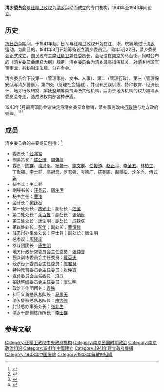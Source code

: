 {{Infobox government agency
  | agency_name     = 清乡委员会
  | nativename      = {{lang|ja|清鄉委員會}}{{ja}}
  | nativename_r    =  
  | jurisdiction    = {{flagicon|ROC}}[[汪精卫政权|中华民国（汪精卫政权）]]
  | seal            = 
  | seal_width      = 
  | seal_caption    = 
  | logo            = 
  | logo_width      = 
  | logo_caption    = 
  | formed          = [[1941年|1941年]]
  | preceding1      = 
  | dissolved       = <!--免填-->
  | superseding     = <!--免填-->
  | employees       = 
  | budget          = 
  | chief1_title    = 委员长
  | chief1          = [[汪精卫|汪精卫]]（1941-1943）
  | chief2_title    = 副委员长
  | chief2          =  [[陈公博|陈公博]]、[[周佛海|周佛海]]（1941-1943）
  | parent_agency   = [[国民政府委员会_(汪精卫政权)|南京国民政府]]
  | child1_agency   = <!--免填-->
  | keydocument1    = 
  | keydocument2    = 
  | picture         = 
  | picture_width   =
  | picture_caption = 
  | headquarters    = {{ROC}}[[南京市|南京市]]
  | coordinates     = 
  | website         = 
  | footnotes       = 
}}
'''清乡委员会'''是[[汪精卫政权|汪精卫政权]]为[[清乡|清乡]]运动而成立的专门机构，1941年至1943年间设立。

== 历史 ==
[[抗日战争|抗日战争]]期间，于1941年起，日军与汪精卫政权开始在江、浙、皖等地进行[[清乡|清乡]]运动。为此目的，1941年3月开始筹备设立清乡委员会。同年5月22日，清乡委员会正式成立，国民政府主席[[汪精卫|汪精卫]]兼任委员长，会址设在[[南京|南京]]的马台街。同时公布的《清乡委员会组织大纲》规定，清乡委员会为清乡最高指挥机关，对清乡地区军事事宜，有权制定法规、分布命令。

清乡委员会下设第一（管理事务、文书、人事）、第二（管理行政）、第三（管理保安队与清乡警察）、第四处（管理社会福利），并设有民众训练、特种教育、经济设计、地方行政研究、招抚整编等委员会及其他机构，后由于地方机构的权力被清乡委员会夺走，造成政权内部各种矛盾。

1943年5月最高国防会议决定将清乡委员会撤销，清乡事务改由[[行政院_(汪精卫政权)|行政院]]与地方政府管理。<ref name=ldz>{{cite book|title=《中国近代政治制度史》|author=林代昭|publisher=重庆出版社|year=1988}}</ref><ref>{{cite book|title=《梦幻石头城：汪伪国民政府实录》|author=安慧|publisher=团结出版社|year=2005}}</ref><ref>{{cite book|title=《中国抗日战争大辞典》|author=章绍嗣|publisher=武汉出版社|year=1995}}</ref>

== 成员 ==
清乡委员会的主要成员包括：<ref name=lgm>{{cite book|title=《中华民国国民政府军政职官人物志》|author=刘国铭|publisher=春秋出版社|year=1989}}</ref>
* 委员长：[[汪兆铭|汪兆铭]]
* 副委员长：[[陈公博|陈公博]]、[[周佛海|周佛海]]
* 委员：[[陈群|陈群]]、[[梅思平|梅思平]]、[[杨揆一|杨揆一]]、[[鲍文樾|鲍文樾]]、[[任援道|任援道]]、[[赵正平|赵正平]]、[[李圣五|李圣五]]、[[林柏生|林柏生]]、[[丁默邨|丁默邨]]、[[李士群|李士群]]、[[高冠吾|高冠吾]]、[[罗君强|罗君强]]、[[岑德广|岑德广]]、[[陈春圃|陈春圃]]、[[赵毓松|赵毓松]]、[[沈尔乔|沈尔乔]]、[[傅式说|傅式说]]
* 秘书长：[[李士群|李士群]]
* 副秘书长：[[汪曼云|汪曼云]]、[[唐生明|唐生明]]
* 秘书主任：[[曹滂|曹滂]]
* 会计长：[[何廷桢|何廷桢]]
* 第一处处长：[[陈光中|陈光中]]；副处长：[[汪莹|汪莹]]
* 第二处处长：[[余百鲁|余百鲁]]；副处长：[[张炳康|张炳康]]
* 第三处处长：[[唐生明|唐生明]]；副处长：[[成铁侠|成铁侠]]
* 第四处处长：[[彭年|彭年]]；副处长：[[曹慎修|曹慎修]]
* 驻苏州办事处处长：[[李士群|李士群]]；副处长：[[唐生明|唐生明]]
* 总参议：[[周隆庠|周隆庠]]
* 参谋团团长：[[唐生明|唐生明]]
* 地方行政研究委员会主任委员：[[张仲寰|张仲寰]]
* 民众训练委员会主任委员：[[戴英夫|戴英夫]]
* 经济设计委员会主任委员：[[陈君慧|陈君慧]]
* 特种教育委员会主任委员：[[张仲寰|张仲寰]]
* 宣传委员会主任委员：[[冯节|冯节]]
* 招抚整编委员会主任委员：[[唐生明|唐生明]]
* 政治工作团团长：[[袁殊|袁殊]]
* 和平义勇总队总队长：[[马啸天|马啸天]]
* 清乡警察总队总队长：[[宗志强|宗志强]]
* 封锁总办事处处长：[[张北生|张北生]]
* 清乡干部训练所所长：[[李士群|李士群]]

== 参考文献 ==
{{Reflist|2}}

{{汪精卫政权中央机构}}

[[Category:汪精卫政权中央政府机构|Category:汪精卫政权中央政府机构]]
[[Category:南京民国时期政治|Category:南京民国时期政治]]
[[Category:南京政治组织|Category:南京政治组织]]
[[Category:1941年中國建立|Category:1941年中國建立]]
[[Category:1941年建立政府機構|Category:1941年建立政府機構]]
[[Category:1943年中国废除|Category:1943年中国废除]]
[[Category:1943年解散的組織|Category:1943年解散的組織]]